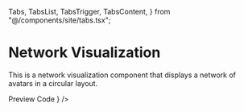   Tabs,
  TabsList,
  TabsTrigger,
  TabsContent,
} from "@/components/site/tabs.tsx";


<AI dir="left"/>

# Network Visualization
This is a network visualization component that displays a network of avatars in a circular layout.

<Tabs defaultValue="preview" className="">
  <TabsList>
    <TabsTrigger value="preview">Preview</TabsTrigger>
    <TabsTrigger value="code">Code</TabsTrigger>
  </TabsList>
  <TabsContent value="preview">
    <ComponentRenderer component={<NetworkVisualization />} />
  </TabsContent>
  <TabsContent value="code">
    <CodeBlock filePath="src/app/docs/network/network.tsx" />
  </TabsContent>
</Tabs>
